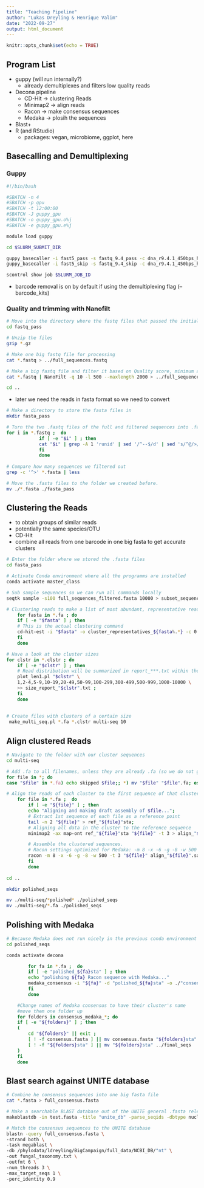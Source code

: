 ```yaml
---
title: "Teaching Pipeline"
author: "Lukas Dreyling & Henrique Valim"
date: "2022-09-27"
output: html_document
---
```


```r
knitr::opts_chunk$set(echo = TRUE)
```

## Program List 

 * guppy (will run internally?)
    + already demultiplexes and filters low quality reads
 * Decona pipeline
    + CD-Hit &rarr; clustering Reads 
    + Minimap2 &rarr; align reads
    + Racon &rarr; make consensus sequences
    + Medaka &rarr; plosih the sequences
 * Blast+
 * R (and RStudio)
    + packages: vegan, microbiome, ggplot, here 
    
## Basecalling and Demultiplexing 

### Guppy 

```bash
#!/bin/bash

#SBATCH -n 4
#SBATCH -p gpu
#SBATCH -t 12:00:00
#SBATCH -J guppy_gpu
#SBATCH -o guppy_gpu.o%j
#SBATCH -e guppy_gpu.e%j

module load guppy

cd $SLURM_SUBMIT_DIR

guppy_basecaller -i fast5_pass -s fastq_9.4_pass -c dna_r9.4.1_450bps_hac.cfg -x "cuda:1" --barcode_kits SQK-RBK001
guppy_basecaller -i fast5_skip -s fastq_9.4_skip -c dna_r9.4.1_450bps_hac.cfg -x "cuda:1" --barcode_kits SQK-RBK001

scontrol show job $SLURM_JOB_ID

```

- barcode removal is on by default if using the demultiplexing flag (--barcode_kits)

### Quality and trimming with Nanofilt  

```bash
# Move into the directory where the fastq files that passed the initial quality control are stored 
cd fastq_pass 

# Unzip the files 
gzip *.gz

# Make one big fastq file for processing 
cat *.fastq > ../full_sequences.fastq

# Make a big fastq file and filter it based on Quality score, minimum and maximum length
cat *.fastq | NanoFilt -q 10 -l 500 --maxlength 2000 > ../full_sequences_filtered.fastq

cd ..
```


 * later we need the reads in fasta format so we need to convert 
```bash
# Make a directory to store the fasta files in 
mkdir fasta_pass

# Turn the two .fastq files of the full and filtered sequences into .fasta files
for i in *.fastq ;  do
            if [ -e "$i" ] ; then
            cat "$i" | grep -A 1 'runid' | sed '/^--$/d' | sed 's/^@/>/' | awk '{print $1}' > "${i%%.*}.fasta" ; 
            fi
            done
            
# Compare how many sequences we filtered out
grep -c '^>' *.fasta | less

# Move the .fasta files to the folder we created before.
mv ./*.fasta ./fasta_pass

```

## Clustering the Reads

 * to obtain groups of similar reads 
 * potentially the same species/OTU
 * CD-Hit
 * combine all reads from one barcode in one big fasta to get accurate clusters
 
```bash
# Enter the folder where we stored the .fasta files
cd fasta_pass

# Activate Conda environment where all the programms are installed 
conda activate master_class

# Sub sample sequences so we can run all commands locally 
seqtk sample -s100 full_sequences_filtered.fasta 10000 > subset_sequences.fa

# Clustering reads to make a list of most abundant, representative reads
    for fasta in *.fa ; do
    if [ -e "$fasta" ] ; then
    # This is the actual clustering command
    cd-hit-est -i "$fasta" -o cluster_representatives_${fasta%.*} -c 0.8 -n 5 -d 0 -M 0 -T 0 -g 1 > report_"${fasta%.*}.txt"; 
    fi
    done

# Have a look at the cluster sizes
for clstr in *.clstr ; do
    if [ -e "$clstr" ] ; then
    # Read distribution will be summarized in report_***.txt within the folder.
    plot_len1.pl "$clstr" \
    1,2-4,5-9,10-19,20-49,50-99,100-299,300-499,500-999,1000-10000 \
    >> size_report_"$clstr".txt ;
    fi
    done
    
    
# Create files with clusters of a certain size
 make_multi_seq.pl *.fa *.clstr multi-seq 10 

```

## Align clustered Reads

```bash
# Navigate to the folder with our cluster sequences
cd multi-seq

# Add .fa to all filenames, unless they are already .fa (so we do not get into an infinite loop)
for file in *; do 
case "$file" in *.fa) echo skipped $file;; *) mv "$file" "$file".fa; esac; done

# Align the reads of each cluster to the first sequence of that cluster that is the so-called  "parent"/"reference" sequence
    for file in *.fa ;  do
        if [ -e "${file}" ] ; then
        echo "Aligning and making draft assembly of $file...";
        # Extract 1st sequence of each file as a reference point
        tail -n 2 "${file}" > ref_"${file}"sta;
        # Aligning all data in the cluster to the reference sequence
        minimap2 -ax map-ont ref_"${file}"sta "${file}" -t 3 > align_"${file}".sam ;

        # Assemble the clustered sequences.
        # Racon settings optimized for Medaka: -m 8 -x -6 -g -8 -w 500
        racon -m 8 -x -6 -g -8 -w 500 -t 3 "${file}" align_"${file}".sam ref_"${file}"sta > polished_"${file}"sta ;
        fi
        done
        
cd .. 

mkdir polished_seqs 

mv ./multi-seq/*polished* ./polished_seqs
mv ./multi-seq/*.fa ./polished_seqs
```

## Polishing with Medaka

```bash
# Because Medaka does not run nicely in the previous conda environment we will need to move to another
cd polished_seqs

conda activate decona 

        for fa in *.fa ;  do
        if [ -e "polished_${fa}sta" ] ; then
        echo "polishing ${fa} Racon sequence with Medaka..."
        medaka_consensus -i "${fa}" -d "polished_${fa}sta" -o ./"consensus_medaka_${fa}" -t 10 ;
        fi
        done

    #Change names of Medaka consensus to have their cluster's name
    #move them one folder up
    for folders in consensus_medaka_*; do
    if [ -e "${folders}" ] ; then
    (
        cd "${folders}" || exit ;
        [ ! -f consensus.fasta ] || mv consensus.fasta "${folders}sta"
        [ ! -f "${folders}sta" ] || mv "${folders}sta" ../final_seqs
    )
    fi
    done
```

## Blast search against UNITE database

```bash
# Combine he consensus sequences into one big fasta file
cat *.fasta > full_consensus.fasta

# Make a searchable BLAST database out of the UNITE general .fasta release. 
makeblastdb -in test.fasta -title "unite_db" -parse_seqids -dbtype nucl -out unite_db

# Match the consensus sequences to the UNITE database 
blastn -query full_consensus.fasta \
-strand both \
-task megablast \
-db /phylodata/ldreyling/BigCampaign/full_data/NCBI_DB/"nt" \
-out fungal_taxonomy.txt \
-outfmt 6 \
-num_threads 3 \
-max_target_seqs 1 \
-perc_identity 0.9
```

